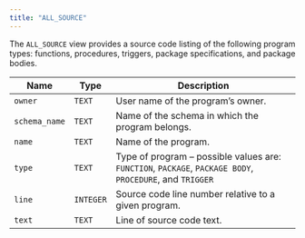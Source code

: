 ```yaml
---
title: "ALL_SOURCE"
---
```


<div id="all_source" class="registered_link"></div>

The `ALL_SOURCE` view provides a source code listing of the following program types: functions, procedures, triggers, package specifications, and package bodies.

| Name          | Type      | Description                                                                                               |
| ------------- | --------- | --------------------------------------------------------------------------------------------------------- |
| `owner`       | `TEXT`    | User name of the program’s owner.                                                                         |
| `schema_name` | `TEXT`    | Name of the schema in which the program belongs.                                                          |
| `name`        | `TEXT`    | Name of the program.                                                                                      |
| `type`        | `TEXT`    | Type of program – possible values are: `FUNCTION`, `PACKAGE`, `PACKAGE BODY`, `PROCEDURE`, and `TRIGGER`  |
| `line`        | `INTEGER` | Source code line number relative to a given program.                                                      |
| `text`        | `TEXT`    | Line of source code text.                                                                                 |
